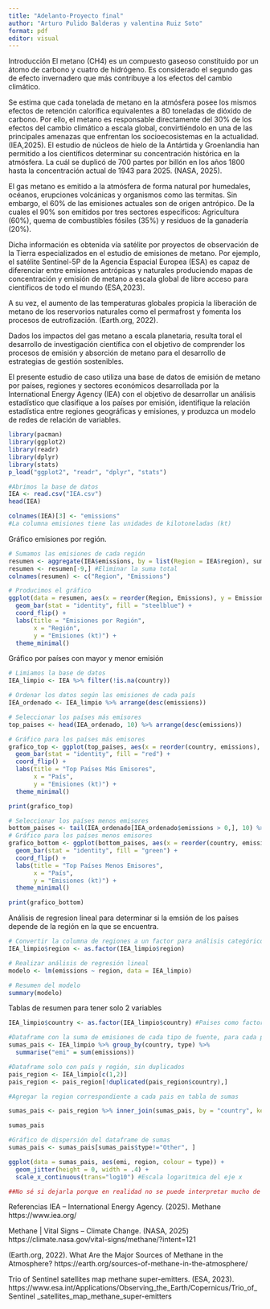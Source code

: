 ---
title: "Adelanto-Proyecto final"
author: "Arturo Pulido Balderas y valentina Ruiz Soto"
format: pdf
editor: visual
---

Introducción
El metano (CH4) es un compuesto gaseoso constituido por un átomo de carbono y
cuatro de hidrógeno. Es considerado el segundo gas de efecto invernadero que
más contribuye a los efectos del cambio climático.

Se estima que cada tonelada de metano en la atmósfera posee los mismos
efectos de retención calorífica equivalentes a 80 toneladas de dióxido de carbono.
Por ello, el metano es responsable directamente del 30% de los efectos del
cambio climático a escala global, convirtiéndolo en una de las principales
amenazas que enfrentan los socioecosistemas en la actualidad. (IEA,2025).
El estudio de núcleos de hielo de la Antártida y Groenlandia han permitido a los
científicos determinar su concentración histórica en la atmósfera. La cuál se
duplicó de 700 partes por billón en los años 1800 hasta la concentración actual de
1943 para 2025. (NASA, 2025).

El gas metano es emitido a la atmósfera de forma natural por humedales,
océanos, erupciones volcánicas y organismos como las termitas. Sin embargo, el
60% de las emisiones actuales son de origen antrópico. De la cuales el 90% son
emitidos por tres sectores específicos: Agricultura (60%), quema de combustibles
fósiles (35%) y residuos de la ganadería (20%).

Dicha información es obtenida vía satélite por proyectos de observación de la
Tierra especializados en el estudio de emisiones de metano. Por ejemplo, el
satélite Sentinel-5P de la Agencia Espacial Europea (ESA) es capaz de diferenciar
entre emisiones antrópicas y naturales produciendo mapas de concentración y
emisión de metano a escala global de libre acceso para científicos de todo el
mundo (ESA,2023).

A su vez, el aumento de las temperaturas globales propicia la liberación de
metano de los reservorios naturales como el permafrost y fomenta los procesos de
eutrofización. (Earth.org, 2022).

Dados los impactos del gas metano a escala planetaria, resulta toral el desarrollo
de investigación científica con el objetivo de comprender los procesos de emisión
y absorción de metano para el desarrollo de estrategias de gestión sostenibles.

El presente estudio de caso utiliza una base de datos de emisión de metano por
países, regiones y sectores económicos desarrollada por la International Energy
Agency (IEA) con el objetivo de desarrollar un análisis estadístico que clasifique a
los países por emisión, identifique la relación estadística entre regiones
geográficas y emisiones, y produzca un modelo de redes de relación de variables.


```{r}
library(pacman)
library(ggplot2)
library(readr)
library(dplyr)
library(stats)
p_load("ggplot2", "readr", "dplyr", "stats")
```

```{r}
#Abrimos la base de datos
IEA <- read.csv("IEA.csv")
head(IEA)
```

```{r}
colnames(IEA)[3] <- "emissions"
#La columna emisiones tiene las unidades de kilotoneladas (kt)
```

Gráfico emisiones por región.

```{r}
# Sumamos las emisiones de cada región
resumen <- aggregate(IEA$emissions, by = list(Region = IEA$region), sum)
resumen <- resumen[-9,] #Eliminar la suma total
colnames(resumen) <- c("Region", "Emissions")

# Producimos el gráfico
ggplot(data = resumen, aes(x = reorder(Region, Emissions), y = Emissions)) +
  geom_bar(stat = "identity", fill = "steelblue") +
  coord_flip() +
  labs(title = "Emisiones por Región",
       x = "Región",
       y = "Emisiones (kt)") +
  theme_minimal()

```

Gráfico por países con mayor y menor emisión

```{r}
# Limiamos la base de datos
IEA_limpio <- IEA %>% filter(!is.na(country))

# Ordenar los datos según las emisiones de cada país
IEA_ordenado <- IEA_limpio %>% arrange(desc(emissions))


```

```{r}
# Seleccionar los países más emisores 
top_paises <- head(IEA_ordenado, 10) %>% arrange(desc(emissions))

# Gráfico para los países más emisores
grafico_top <- ggplot(top_paises, aes(x = reorder(country, emissions), y = emissions)) +
  geom_bar(stat = "identity", fill = "red") +
  coord_flip() +
  labs(title = "Top Países Más Emisores",
       x = "País",
       y = "Emisiones (kt)") +
  theme_minimal()

print(grafico_top)

```

```{r}
# Seleccionar los países menos emisores 
bottom_paises <- tail(IEA_ordenado[IEA_ordenado$emissions > 0,], 10) %>% arrange(desc(emissions))
# Gráfico para los países menos emisores
grafico_bottom <- ggplot(bottom_paises, aes(x = reorder(country, emissions), y = emissions))+
  geom_bar(stat = "identity", fill = "green") +
  coord_flip() +
  labs(title = "Top Países Menos Emisores",
       x = "País",
       y = "Emisiones (kt)") +
  theme_minimal()

print(grafico_bottom)
```

Análisis de regresion lineal para determinar si la emsión de los países depende de la región en la que se encuentra.

```{r}

# Convertir la columna de regiones a un factor para análisis categórico
IEA_limpio$region <- as.factor(IEA_limpio$region)

# Realizar análisis de regresión lineal
modelo <- lm(emissions ~ region, data = IEA_limpio)

# Resumen del modelo
summary(modelo)
```

Tablas de resumen para tener solo 2 variables

```{r}
IEA_limpio$country <- as.factor(IEA_limpio$country) #Paises como factor

#Dataframe con la suma de emisiones de cada tipo de fuente, para cada país
sumas_pais <- IEA_limpio %>% group_by(country, type) %>% 
  summarise("emi" = sum(emissions))

#Dataframe solo con país y región, sin duplicados
pais_region <- IEA_limpio[c(1,2)]
pais_region <- pais_region[!duplicated(pais_region$country),]

#Agregar la region correspondiente a cada pais en tabla de sumas

sumas_pais <- pais_region %>% inner_join(sumas_pais, by = "country", keep = F)

sumas_pais
```

```{r}
#Gráfico de dispersión del dataframe de sumas
sumas_pais <- sumas_pais[sumas_pais$type!="Other", ]

ggplot(data = sumas_pais, aes(emi, region, colour = type)) +
  geom_jitter(height = 0, width = .4) +
  scale_x_continuous(trans="log10") #Escala logaritmica del eje x

##No sé si dejarla porque en realidad no se puede interpretar mucho de ella.
```




Referencias
IEA – International Energy Agency. (2025). Methane https://www.iea.org/

Methane | Vital Signs – Climate Change. (NASA, 2025)
https://climate.nasa.gov/vital-signs/methane/?intent=121

(Earth.org, 2022). What Are the Major Sources of Methane in the Atmosphere?
https://earth.org/sources-of-methane-in-the-atmosphere/

Trio of Sentinel satellites map methane super-emitters. (ESA, 2023).
https://www.esa.int/Applications/Observing_the_Earth/Copernicus/Trio_of_Sentinel
_satellites_map_methane_super-emitters
